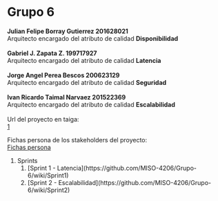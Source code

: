 
=Grupo 6=
'''Julian Felipe Borray Gutierrez 201628021'''<br />
Arquitecto encargado del atributo de calidad '''Disponibilidad'''<br /><br />
'''Gabriel J. Zapata Z. 199717927'''<br />
Arquitecto encargado del atributo de calidad '''Latencia'''<br /><br />
'''Jorge Angel Perea Bescos 200623129'''<br />
Arquitecto encargado del atributo de calidad '''Seguridad'''<br /><br />
'''Ivan Ricardo Taimal Narvaez 201522369'''<br />
Arquitecto encargado del atributo de calidad '''Escalabilidad'''<br /><br />

Url del proyecto en taiga: <br/>
[https://tree.taiga.io/project/itaimal-miso_4206_grupo_6/]

Fichas persona de los stakeholders del proyecto:<br/>
[[Fichas persona]]

# Sprints
## [Sprint 1 - Latencia](https://github.com/MISO-4206/Grupo-6/wiki/Sprint1)
## [Sprint 2 - Escalabilidad](https://github.com/MISO-4206/Grupo-6/wiki/Sprint2)